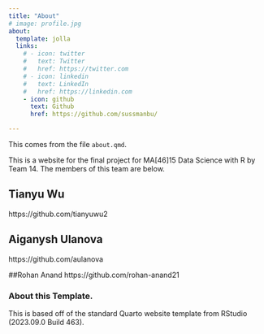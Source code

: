 ```yaml
---
title: "About"
# image: profile.jpg
about:
  template: jolla
  links:
    # - icon: twitter
    #   text: Twitter
    #   href: https://twitter.com
    # - icon: linkedin
    #   text: LinkedIn
    #   href: https://linkedin.com
    - icon: github
      text: Github
      href: https://github.com/sussmanbu/

---
```



This comes from the file `about.qmd`.

This is a website for the final project for MA[46]15 Data Science with R by Team 14.
The members of this team are below.

## Tianyu Wu

https://github.com/tianyuwu2

## Aiganysh Ulanova
https://github.com/aulanova

##Rohan Anand
https://github.com/rohan-anand21


<!-- Please leave in the information below -->

### About this Template.

This is based off of the standard Quarto website template from RStudio (2023.09.0 Build 463).
